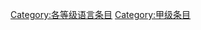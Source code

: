 {{catmore1|[[WikiProject:语言|WikiProject:语言]]}}
{{Articles by Quality|topic=语言|project=语言|format=TOC}}
{{empty category}}

[[Category:各等级语言条目|Category:各等级语言条目]]
[[Category:甲级条目|Category:甲级条目]]